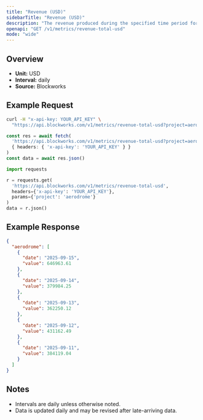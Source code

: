 ```yaml
---
title: "Revenue (USD)"
sidebarTitle: "Revenue (USD)"
description: "The revenue produced during the specified time period for given project."
openapi: "GET /v1/metrics/revenue-total-usd"
mode: "wide"
---
```


## Overview

- **Unit:** USD
- **Interval:** daily
- **Source:** Blockworks

## Example Request

<CodeGroup>

```bash cURL
curl -H "x-api-key: YOUR_API_KEY" \
  "https://api.blockworks.com/v1/metrics/revenue-total-usd?project=aerodrome"
```

```typescript TypeScript
const res = await fetch(
  'https://api.blockworks.com/v1/metrics/revenue-total-usd?project=aerodrome',
  { headers: { 'x-api-key': 'YOUR_API_KEY' } }
)
const data = await res.json()
```

```python Python
import requests

r = requests.get(
  'https://api.blockworks.com/v1/metrics/revenue-total-usd',
  headers={'x-api-key': 'YOUR_API_KEY'},
  params={'project': 'aerodrome'}
)
data = r.json()
```

</CodeGroup>

## Example Response

```json
{
  "aerodrome": [
    {
      "date": "2025-09-15",
      "value": 646963.61
    },
    {
      "date": "2025-09-14",
      "value": 379984.25
    },
    {
      "date": "2025-09-13",
      "value": 362250.12
    },
    {
      "date": "2025-09-12",
      "value": 431162.49
    },
    {
      "date": "2025-09-11",
      "value": 384119.04
    }
  ]
}
```

## Notes
- Intervals are daily unless otherwise noted.
- Data is updated daily and may be revised after late-arriving data.